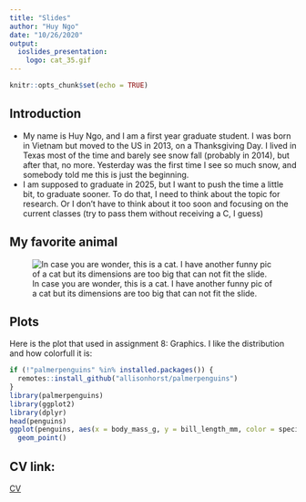 ```yaml
---
title: "Slides"
author: "Huy Ngo"
date: "10/26/2020"
output: 
  ioslides_presentation:
    logo: cat_35.gif
---
```


```r
knitr::opts_chunk$set(echo = TRUE)
```


## Introduction 

- My name is Huy Ngo, and I am a first year graduate student. I was born in Vietnam but moved to the US in 2013, on a Thanksgiving Day. I lived in Texas most of the time and barely see snow fall (probably in 2014), but after that, no more. Yesterday was the first time I see so much snow, and somebody told me this is just the beginning.
- I am supposed to graduate in 2025, but I want to push the time a little bit, to graduate sooner. To do that, I need to think about the topic for research. Or I don't have to think about it too soon and focusing on the current classes (try to pass them without receiving a C, I guess)

## My favorite animal 

![In case you are wonder, this is a cat. I have another funny pic of a cat but its dimensions are too big that can not fit the slide.](ami_65.gif) 

## Plots 

Here is the plot that used in assignment 8: Graphics. I like the distribution and how colorfull it is:

```r
if (!"palmerpenguins" %in% installed.packages()) {
  remotes::install_github("allisonhorst/palmerpenguins")
}
library(palmerpenguins)
library(ggplot2)
library(dplyr)
head(penguins)
ggplot(penguins, aes(x = body_mass_g, y = bill_length_mm, color = species)) + 
  geom_point()
```



## CV link:

[CV](https://github.com/stat850-unl/10-presentation-1606anhhuy/raw/master/CV.pdf)

